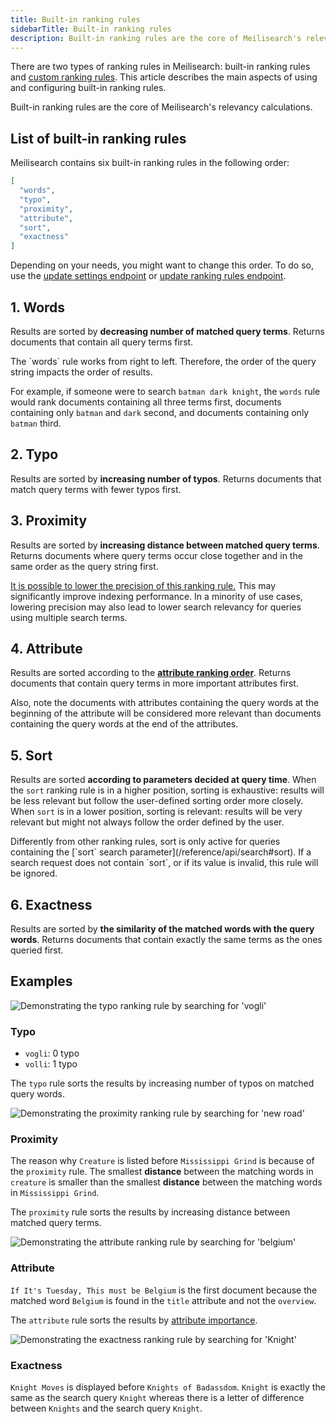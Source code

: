 ```yaml
---
title: Built-in ranking rules
sidebarTitle: Built-in ranking rules
description: Built-in ranking rules are the core of Meilisearch's relevancy calculations.
---
```


There are two types of ranking rules in Meilisearch: built-in ranking rules and [custom ranking rules](/learn/relevancy/custom_ranking_rules). This article describes the main aspects of using and configuring built-in ranking rules.

Built-in ranking rules are the core of Meilisearch's relevancy calculations.

## List of built-in ranking rules

Meilisearch contains six built-in ranking rules in the following order:

```json
[
  "words",
  "typo",
  "proximity",
  "attribute",
  "sort",
  "exactness"
]
```

Depending on your needs, you might want to change this order. To do so, use the [update settings endpoint](/reference/api/settings#update-settings) or [update ranking rules endpoint](/reference/api/settings#update-ranking-rules).

## 1. Words

Results are sorted by **decreasing number of matched query terms**. Returns documents that contain all query terms first.

<Note>
The `words` rule works from right to left. Therefore, the order of the query string impacts the order of results.

For example, if someone were to search `batman dark knight`, the `words` rule would rank documents containing all three terms first, documents containing only `batman` and `dark` second, and documents containing only `batman` third.
</Note>

## 2. Typo

Results are sorted by **increasing number of typos**. Returns documents that match query terms with fewer typos first.

## 3. Proximity

Results are sorted by **increasing distance between matched query terms**. Returns documents where query terms occur close together and in the same order as the query string first.

[It is possible to lower the precision of this ranking rule.](/reference/api/settings#proximity-precision) This may significantly improve indexing performance. In a minority of use cases, lowering precision may also lead to lower search relevancy for queries using multiple search terms.

## 4. Attribute

Results are sorted according to the **[attribute ranking order](/learn/relevancy/attribute_ranking_order)**. Returns documents that contain query terms in more important attributes first.

Also, note the documents with attributes containing the query words at the beginning of the attribute will be considered more relevant than documents containing the query words at the end of the attributes.

## 5. Sort

Results are sorted **according to parameters decided at query time**. When the `sort` ranking rule is in a higher position, sorting is exhaustive: results will be less relevant but follow the user-defined sorting order more closely. When `sort` is in a lower position, sorting is relevant: results will be very relevant but might not always follow the order defined by the user.

<Note>
Differently from other ranking rules, sort is only active for queries containing the [`sort` search parameter](/reference/api/search#sort). If a search request does not contain `sort`, or if its value is invalid, this rule will be ignored.
</Note>

## 6. Exactness

Results are sorted by **the similarity of the matched words with the query words**. Returns documents that contain exactly the same terms as the ones queried first.

## Examples

<Tabs>

<Tab title="Typo">
<Frame>
  <img src="/assets/images/ranking-rules/vogli3.png" alt="Demonstrating the typo ranking rule by searching for 'vogli'" />
</Frame>

### Typo

- `vogli`: 0 typo
- `volli`: 1 typo

The `typo` rule sorts the results by increasing number of typos on matched query words.

</Tab>

<Tab title="Proximity">
<Frame>
  <img src="/assets/images/ranking-rules/new_road.png" alt="Demonstrating the proximity ranking rule by searching for 'new road'" />
</Frame>

### Proximity

The reason why `Creature` is listed before `Mississippi Grind` is because of the `proximity` rule. The smallest **distance** between the matching words in `creature` is smaller than the smallest **distance** between the matching words in `Mississippi Grind`.

The `proximity` rule sorts the results by increasing distance between matched query terms.
</Tab>

<Tab title="Attribute">
<Frame>
  <img src="/assets/images/ranking-rules/belgium.png" alt="Demonstrating the attribute ranking rule by searching for 'belgium'" />
</Frame>

### Attribute

`If It's Tuesday, This must be Belgium` is the first document because the matched word `Belgium` is found in the `title` attribute and not the `overview`.

The `attribute` rule sorts the results by [attribute importance](/learn/relevancy/attribute_ranking_order).

</Tab>

<Tab title="Exactness">
<Frame>
  <img src="/assets/images/ranking-rules/knight.png?raw=true" alt="Demonstrating the exactness ranking rule by searching for 'Knight'" />
</Frame>

### Exactness

`Knight Moves` is displayed before `Knights of Badassdom`. `Knight` is exactly the same as the search query `Knight` whereas there is a letter of difference between `Knights` and the search query `Knight`.

</Tab>

</Tabs>
